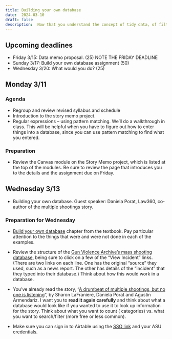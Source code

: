 ```yaml
---
title: Building your own database
date:  2024-03-10
draft: false
description:  Now that you understand the concept of tidy data, of filtering vs. counting, and of "dirty" data, you'll have an easier time imagining how to create your own database from documents and disparate sources.  
---
```


## Upcoming deadlines

-   [Friday 3/15]{.sked-dates}: Data memo proposal. (25)  NOTE THE FRIDAY DEADLINE
-   [Sunday 3/17]{.sked-dates}: Build your own database assignment (50)
-   [Wednesday 3/20]{.sked-dates}:  What would you do? (25)

## Monday 3/11

### Agenda

-   Regroup and review revised syllabus and schedule
-   Introduction to the story memo project. 
-   Regular expressions -- using pattern matching. We'll do a walkthrough in class.  This will be helpful when you have to figure out how to enter things into a database, since you can use pattern matching to find what you entered.

### Preparation

- Review the Canvas module on the Story Memo project, which is listed at the top of the modules. Be sure to review the page that introduces you to the details and the assignment due on Friday. 

## Wednesday 3/13

-  Building your own database.  Guest speaker: Daniela Porat, Law360, co-author of the multiple shootings story. 
 
### Preparation for Wednesday

* [Build your own database](https://cronkitedata.github.io/djtextbook/start-build-own.html) chapter from the textbook. Pay particular attention to the things that were and were not done in each of the examples. 

* Review the structure of the [Gun Violence Archive's mass shooting database](https://www.gunviolencearchive.org/reports/mass-shooting), being sure to click on a few of the "View Incident" links. (There are two links on each line. One has the original "source" they used, such as a news report. The other has details of the "incident" that they typed into their database.) Think about how this would work in a database. 

* You've already read the story,  "[A drumbeat of multiple shootings, but no one is listening](https://www.nytimes.com/2016/05/23/us/americas-overlooked-gun-violence.html)", by Sharon LaFraniere, Daniela Porat and Agustin Armendariz. I want you to **read it again carefully** and think about what a database would look like if you wanted to use it to look up information for the story. Think about what you want to count ( categories) vs. what you want to search/filter (more free or less common).   

* Make sure you can sign in to Airtable using the [SSO link](https://airtable.com/sso/login?) and your ASU credentials.



